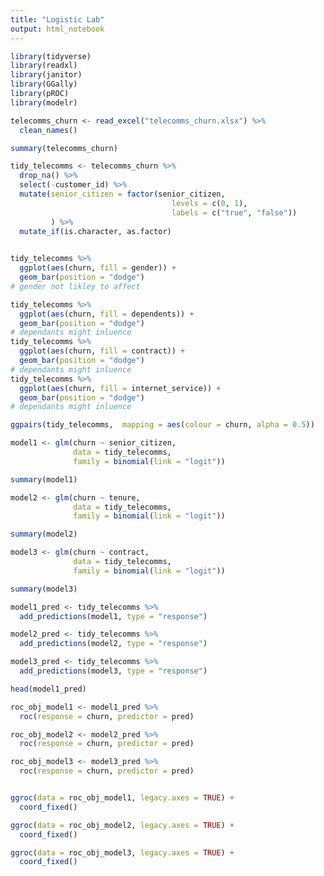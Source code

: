 ```yaml
---
title: "Logistic Lab"
output: html_notebook
---
```

```r
library(tidyverse)
library(readxl)
library(janitor)
library(GGally)
library(pROC)
library(modelr)
```

```r
telecomms_churn <- read_excel("telecomms_churn.xlsx") %>% 
  clean_names()

summary(telecomms_churn)

tidy_telecomms <- telecomms_churn %>% 
  drop_na() %>% 
  select(-customer_id) %>% 
  mutate(senior_citizen = factor(senior_citizen,
                                    levels = c(0, 1),
                                    labels = c("true", "false"))
         ) %>% 
  mutate_if(is.character, as.factor)
  
```

```r
tidy_telecomms %>% 
  ggplot(aes(churn, fill = gender)) +
  geom_bar(position = "dodge")
# gender not likley to affect

tidy_telecomms %>% 
  ggplot(aes(churn, fill = dependents)) +
  geom_bar(position = "dodge")
# dependants might inluence
tidy_telecomms %>% 
  ggplot(aes(churn, fill = contract)) +
  geom_bar(position = "dodge")
# dependants might inluence
tidy_telecomms %>% 
  ggplot(aes(churn, fill = internet_service)) +
  geom_bar(position = "dodge")
# dependants might inluence
```

```r
ggpairs(tidy_telecomms,  mapping = aes(colour = churn, alpha = 0.5))
```

```r
model1 <- glm(churn ~ senior_citizen, 
              data = tidy_telecomms, 
              family = binomial(link = "logit"))

summary(model1)

model2 <- glm(churn ~ tenure, 
              data = tidy_telecomms, 
              family = binomial(link = "logit"))

summary(model2)

model3 <- glm(churn ~ contract, 
              data = tidy_telecomms, 
              family = binomial(link = "logit"))

summary(model3)
```


```r
model1_pred <- tidy_telecomms %>%
  add_predictions(model1, type = "response")

model2_pred <- tidy_telecomms %>%
  add_predictions(model2, type = "response")

model3_pred <- tidy_telecomms %>%
  add_predictions(model3, type = "response")

head(model1_pred)

```



```r
roc_obj_model1 <- model1_pred %>%
  roc(response = churn, predictor = pred)

roc_obj_model2 <- model2_pred %>%
  roc(response = churn, predictor = pred)

roc_obj_model3 <- model3_pred %>%
  roc(response = churn, predictor = pred)


ggroc(data = roc_obj_model1, legacy.axes = TRUE) +
  coord_fixed()

ggroc(data = roc_obj_model2, legacy.axes = TRUE) +
  coord_fixed()

ggroc(data = roc_obj_model3, legacy.axes = TRUE) +
  coord_fixed()

```

